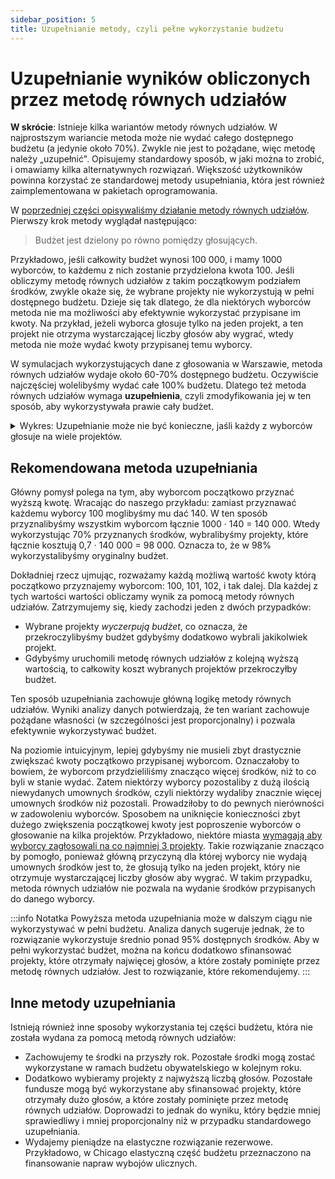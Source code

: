 ```yaml
---
sidebar_position: 5
title: Uzupełnianie metody, czyli pełne wykorzystanie budżetu
---
```



# Uzupełnianie wyników obliczonych przez metodę równych udziałów

<div class="summary">
<b>W skrócie</b>:
Istnieje kilka wariantów metody równych udziałów. W najprostszym wariancie metoda może nie wydać całego dostępnego budżetu (a jedynie około 70%).
Zwykle nie jest to pożądane, więc metodę należy „uzupełnić". Opisujemy standardowy sposób, w jaki można to zrobić, i omawiamy kilka alternatywnych rozwiązań. 
Większość użytkowników powinna korzystać ze standardowej metody usupełniania, która jest również zaimplementowana w pakietach oprogramowania.
</div>

W [poprzedniej części opisywaliśmy działanie metody równych udziałów](../explanation). Pierwszy krok metody wyglądał następująco:

> Budżet jest dzielony po równo pomiędzy głosujących.

Przykładowo, jeśli całkowity budżet wynosi <Currency>100 000</Currency>, i mamy 1000 wyborców, to każdemu z nich zostanie przydzielona kwota <Currency>100</Currency>.
Jeśli obliczymy metodę równych udziałów z takim początkowym podziałem środków, zwykle okaże się, że wybrane projekty nie wykorzystują w pełni dostępnego budżetu.
Dzieje się tak dlatego, że dla niektórych wyborców metoda nie ma możliwości aby efektywnie wykorzystać przypisane im kwoty.
Na przykład, jeżeli wyborca głosuje tylko na jeden projekt, a ten projekt nie otrzyma wystarczającej liczby głosów aby wygrać, wtedy metoda nie może wydać kwoty przypisanej temu wyborcy.

W symulacjach wykorzystujących dane z głosowania w Warszawie, metoda równych udziałów wydaje około 60-70% dostępnego budżetu.
Oczywiście najczęściej wolelibyśmy wydać całe 100% budżetu.
Dlatego też metoda równych udziałów wymaga **uzupełnienia**, czyli zmodyfikowania jej w ten sposób, aby wykorzystywała prawie cały budżet.

<details>
<summary><SemiBold>Wykres</SemiBold>: Uzupełnianie może nie być konieczne, jaśli każdy z wyborców głosuje na wiele projektów.</summary>

Podstawową przyczyną dla której metoda równych udziałów wydaje tylko 60-70% dostępnych środków jest to, że część wyborców głosuje na niewiele projektów.
Możemy to zaobserwować, przeprowadzając symulacje w oparciu o dane z Warszawy (2020-22). 

W Warszawie wyborcy mogą głosować na maksymalnie 15 projektów dzielnicowych i na maksymalnie 10 projektów ogólnomiejskich.
Możemy zasymulować, co by się stało, gdyby w Warszawie obowiązywał limit na to na ile co najmniej projektów każdy wyborca musi zagłosować. Aby przeprowadzić taką symulację, uwzględnimy tylko tych wyborców, którzy zagłosowali na co najmniej określoną liczbę projektów.
W ten sposób możemy zasymulować sytuację w której limit na minimalną liczbę projektów, które wyborca musi poprzeć, wynosi odpowiednio 2, 3, 4, ..., 15.
Dla każdej wartości limitu możemy sprawdzić, jaki procent budżetu wykorzystuje metoda równych udziałów.

Wyniki symulacji sugerują, że gdy wyborcy będą głosować na co najmniej 8 projektów, to ponad 90% dostępnych środków zostanie wykorzystanych.
<Datawrapper src="//datawrapper.dwcdn.net/zozly/2/" />
</details>

## Rekomendowana metoda uzupełniania

Główny pomysł polega na tym, aby wyborcom początkowo przyznać wyższą kwotę. Wracając do naszego przykładu: zamiast przyznawać każdemu wyborcy <Currency>100</Currency>
moglibyśmy mu dać <Currency>140</Currency>. W ten sposób przyznalibyśmy wszystkim wyborcom łącznie 1000 &middot; <Currency>140</Currency> =  <Currency>140 000</Currency>.
Wtedy wykorzystując 70% przyznanych środków, wybralibyśmy projekty, które łącznie kosztują 0,7 &middot; <Currency>140 000</Currency> = <Currency>98 000</Currency>.
Oznacza to, że w 98% wykorzystalibyśmy oryginalny budżet. 

Dokładniej rzecz ujmując, rozważamy każdą możliwą wartość kwoty którą początkowo przyznajemy wyborcom: <Currency>100</Currency>, <Currency>101</Currency>, <Currency>102</Currency>, i tak dalej.
Dla każdej z tych wartości wartości obliczamy wynik za pomocą metody równych udziałów. Zatrzymujemy się, kiedy zachodzi jeden z dwóch przypadków:
* Wybrane projekty _wyczerpują budżet_, co oznacza, że przekroczylibyśmy budżet gdybyśmy dodatkowo wybrali jakikolwiek projekt.
* Gdybyśmy uruchomili metodę równych udziałów z kolejną wyższą wartością, to całkowity koszt wybranych projektów przekroczyłby budżet.

Ten sposób uzupełniania zachowuje główną logikę metody równych udziałów. Wyniki analizy danych potwierdzają, że ten wariant zachowuje pożądane własności (w szczególności jest proporcjonalny) i pozwala efektywnie wykorzystywać budżet.

Na poziomie intuicyjnym, lepiej gdybyśmy nie musieli zbyt drastycznie zwiększać kwoty początkowo przypisanej wyborcom.
Oznaczałoby to bowiem, że wyborcom przydzieliliśmy znacząco więcej środków, niż to co byli w stanie wydać. Zatem niektórzy wyborcy pozostaliby z dużą ilością niewydanych umownych środków, czyli
niektórzy wydaliby znacznie więcej umownych środków niż pozostali. Prowadziłoby to do pewnych nierówności w zadowoleniu wyborców. <SemiBold>Sposobem na uniknięcie konieczności zbyt dużego zwiększenia początkowej kwoty jest poproszenie wyborców o głosowanie na kilka projektów</SemiBold>.
Przykładowo, niektóre miasta [wymagają aby wyborcy zagłosowali na co najmniej 3 projekty](input-formats#minimum-number-of-approvals).
Takie rozwiązanie znacząco by pomogło, ponieważ główną przyczyną dla której wyborcy nie wydają umownych środków jest to, że głosują tylko na jeden projekt,
który nie otrzymuje wystarczającej liczby głosów aby wygrać. W takim przypadku, metoda równych udziałów nie pozwala na wydanie środków przypisanych do danego wyborcy.

:::info Notatka 
Powyższa metoda uzupełniania może w dalszym ciągu nie wykorzystywać w pełni budżetu. Analiza danych sugeruje jednak, że to rozwiązanie wykorzystuje średnio ponad 95% dostępnych środków.
Aby w pełni wykorzystać budżet, można na końcu dodatkowo sfinansować projekty, które otrzymały najwięcej głosów, a które zostały pominięte przez metodę równych udziałów. 
Jest to rozwiązanie, które rekomendujemy.
:::

## Inne metody uzupełniania

Istnieją również inne sposoby wykorzystania tej części budżetu, która nie została wydana za pomocą metodą równych udziałów:

* <SemiBold>Zachowujemy te środki na przyszły rok</SemiBold>. Pozostałe środki mogą zostać wykorzystane w ramach budżetu obywatelskiego w kolejnym roku.
* <SemiBold> Dodatkowo wybieramy projekty z najwyższą liczbą głosów</SemiBold>. Pozostałe fundusze mogą być wykorzystane aby sfinansować projekty, które otrzymały dużo głosów, a które zostały pominięte przez metodę równych udziałów. 
Doprowadzi to jednak do wyniku, który będzie mniej sprawiedliwy i mniej proporcjonalny niż w przypadku standardowego uzupełniania. 
* <SemiBold>Wydajemy pieniądze na elastyczne rozwiązanie rezerwowe</SemiBold>. Przykładowo, w Chicago elastyczną część budżetu przeznaczono na finansowanie napraw wybojów ulicznych.

